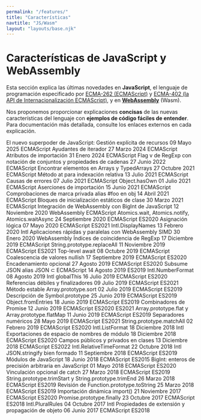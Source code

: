 ```yaml
---
permalink: "/features/"
title: "Características"
navtitle: "JS/Wasm"
layout: "layouts/base.njk"
---
```

<h1>Características de JavaScript y WebAssembly</h1>

<p>Esta sección explica las últimas novedades en <strong>JavaScript</strong>, el lenguaje de programación especificado por <a href="https://tc39.es/ecma262/">ECMA-262 (ECMAScript)</a>
y <a href="https://tc39.es/ecma402/">ECMA-402 (la API de Internacionalización ECMAScript)</a>, y en <a href="https://webassembly.github.io/spec/core/"><strong>WebAssembly</strong></a> (Wasm).</p>

<!--truncate-->
<p>Nos proponemos proporcionar explicaciones <strong>concisas</strong> de las nuevas características del lenguaje con <strong>ejemplos de código fáciles de entender</strong>.
Para documentación más detallada, consulte los enlaces externos en cada explicación.</p>

El nuevo superpoder de JavaScript: Gestión explícita de recursos 09 Mayo 2025 ECMAScript
Ayudantes de iterador 27 Marzo 2024 ECMAScript
Atributos de importación 31 Enero 2024 ECMAScript
Flag v de RegExp con notación de conjuntos y propiedades de cadenas 27 Junio 2022 ECMAScript
Encontrar elementos en Arrays y TypedArrays 27 Octubre 2021 ECMAScript
Método at para indexación relativa 13 Julio 2021 ECMAScript
Causas de errores 07 Julio 2021 ECMAScript
Object.hasOwn 01 Julio 2021 ECMAScript
Aserciones de importación 15 Junio 2021 ECMAScript
Comprobaciones de marca privada alias #foo en obj 14 Abril 2021 ECMAScript
Bloques de inicialización estáticos de clase 30 Marzo 2021 ECMAScript
Integración de WebAssembly con BigInt de JavaScript 12 Noviembre 2020 WebAssembly ECMAScript
Atomics.wait, Atomics.notify, Atomics.waitAsync 24 Septiembre 2020 ECMAScript ES2020
Asignación lógica 07 Mayo 2020 ECMAScript ES2021
Intl.DisplayNames 13 Febrero 2020 Intl
Aplicaciones rápidas y paralelas con WebAssembly SIMD 30 Enero 2020 WebAssembly
Índices de coincidencia de RegExp 17 Diciembre 2019 ECMAScript
String.prototype.replaceAll 11 Noviembre 2019 ECMAScript ES2021
Top-level await 08 Octubre 2019 ECMAScript
Coalescencia de valores nullish 17 Septiembre 2019 ECMAScript ES2020
Encadenamiento opcional 27 Agosto 2019 ECMAScript ES2020
Subsume JSON alias JSON ⊂ ECMAScript 14 Agosto 2019 ES2019
Intl.NumberFormat 08 Agosto 2019 Intl
globalThis 16 Julio 2019 ECMAScript ES2020
Referencias débiles y finalizadores 09 Julio 2019 ECMAScript ES2021
Método estable Array.prototype.sort 02 Julio 2019 ECMAScript ES2019
Descripción de Symbol.prototype 25 Junio 2019 ECMAScript ES2019
Object.fromEntries 18 Junio 2019 ECMAScript ES2019
Combinadores de Promise 12 Junio 2019 ECMAScript ES2020 ES2021
Array.prototype.flat y Array.prototype.flatMap 11 Junio 2019 ECMAScript ES2019
Separadores numéricos 28 Mayo 2019 ECMAScript ES2021
String.prototype.matchAll 02 Febrero 2019 ECMAScript ES2020
Intl.ListFormat 18 Diciembre 2018 Intl
Exportaciones de espacio de nombres de módulo 18 Diciembre 2018 ECMAScript ES2020
Campos públicos y privados en clases 13 Diciembre 2018 ECMAScript ES2022
Intl.RelativeTimeFormat 22 Octubre 2018 Intl
JSON.stringify bien formado 11 Septiembre 2018 ECMAScript ES2019
Módulos de JavaScript 18 Junio 2018 ECMAScript ES2015
BigInt: enteros de precisión arbitraria en JavaScript 01 Mayo 2018 ECMAScript ES2020
Vinculación opcional de catch 27 Marzo 2018 ECMAScript ES2019
String.prototype.trimStart y String.prototype.trimEnd 26 Marzo 2018 ECMAScript ES2019
Revisión de Function.prototype.toString 25 Marzo 2018 ECMAScript ES2019
Importación dinámica import() 21 Noviembre 2017 ECMAScript ES2020
Promise.prototype.finally 23 Octubre 2017 ECMAScript ES2018
Intl.PluralRules 04 Octubre 2017 Intl
Propiedades de extensión y propagación de objeto 06 Junio 2017 ECMAScript ES2018
